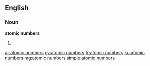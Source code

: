 ==English==

===Noun===
'''atomic numbers'''

# {{plural of|atomic number}}

[[ar:atomic numbers]]
[[cy:atomic numbers]]
[[fr:atomic numbers]]
[[ku:atomic numbers]]
[[mg:atomic numbers]]
[[simple:atomic numbers]]